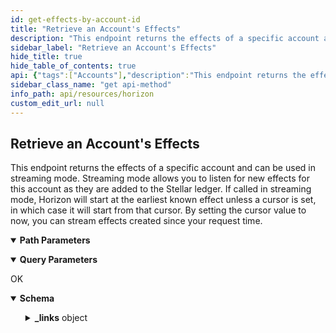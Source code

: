 ```yaml
---
id: get-effects-by-account-id
title: "Retrieve an Account's Effects"
description: "This endpoint returns the effects of a specific account and can be used in streaming mode. Streaming mode allows you to listen for new effects for this account as they are added to the Stellar ledger. If called in streaming mode, Horizon will start at the earliest known effect unless a cursor is set, in which case it will start from that cursor. By setting the cursor value to now, you can stream effects created since your request time."
sidebar_label: "Retrieve an Account's Effects"
hide_title: true
hide_table_of_contents: true
api: {"tags":["Accounts"],"description":"This endpoint returns the effects of a specific account and can be used in streaming mode. Streaming mode allows you to listen for new effects for this account as they are added to the Stellar ledger. If called in streaming mode, Horizon will start at the earliest known effect unless a cursor is set, in which case it will start from that cursor. By setting the cursor value to now, you can stream effects created since your request time.","operationId":"GetEffectsByAccountId","parameters":[{"name":"account_id","in":"path","required":true,"description":"This account’s public key encoded in a base32 string representation.","schema":{"type":"string","example":"GDMQQNJM4UL7QIA66P7R2PZHMQINWZBM77BEBMHLFXD5JEUAHGJ7R4JZ"}},{"name":"cursor","in":"query","required":false,"description":"A number that points to a specific location in a collection of responses and is pulled from the paging_token value of a record.","schema":{"type":"integer","example":6606617478959105}},{"name":"order","in":"query","required":false,"description":"A designation of the order in which records should appear. Options include asc (ascending) or desc (descending). If this argument isn’t set, it defaults to asc.","schema":{"type":"string","enum":["asc","desc"]}},{"name":"limit","in":"query","required":false,"description":"The maximum number of records returned. The limit can range from 1 to 200 - an upper limit that is hardcoded in Horizon for performance reasons. If this argument isn’t designated, it defaults to 10.","schema":{"type":"integer","example":10}}],"x-supports-streaming":true,"responses":{"200":{"description":"OK","content":{"application/json":{"schema":{"allOf":[{"type":"object","properties":{"_links":{"type":"object","properties":{"self":{"type":"object","properties":{"href":{"type":"string","format":"link"},"templated":{"type":"boolean"}},"required":["href"]},"next":{"type":"object","properties":{"href":{"type":"string","format":"link"},"templated":{"type":"boolean"}},"required":["href"]},"prev":{"type":"object","properties":{"href":{"type":"string","format":"link"},"templated":{"type":"boolean"}},"required":["href"]}}}}},{"oneOf":[{"type":"object","properties":{"_links":{"type":"object","properties":{"self":{"type":"object","properties":{"href":{"type":"string","format":"link"},"templated":{"type":"boolean"}},"required":["href"]},"transaction":{"type":"object","properties":{"href":{"type":"string","format":"link"},"templated":{"type":"boolean"}},"required":["href"]},"effects":{"type":"object","properties":{"href":{"type":"string","format":"link"},"templated":{"type":"boolean"}},"required":["href"]},"succeeds":{"type":"object","properties":{"href":{"type":"string","format":"link"},"templated":{"type":"boolean"}},"required":["href"]},"precedes":{"type":"object","properties":{"href":{"type":"string","format":"link"},"templated":{"type":"boolean"}},"required":["href"]}},"required":["self","transaction","effects","succeeds","precedes"]},"id":{"type":"string"},"paging_token":{"type":"string"},"transaction_successful":{"type":"boolean"},"source_account":{"type":"string","pattern":"G[A-Z0-9]{55}"},"type":{"type":"string","example":"create_account"},"type_i":{"type":"number","example":0},"created_at":{"type":"string"},"transaction_hash":{"type":"string"},"starting_balance":{"type":"string"},"funder":{"type":"string","pattern":"G[A-Z0-9]{55}"},"account":{"type":"string","pattern":"G[A-Z0-9]{55}"}},"required":["id","paging_token","transaction_successful","source_account","type","type_i","created_at","transaction_hash","starting_balance","funder","account"]},{"type":"object","properties":{"_embedded":{"type":"object","properties":{"records":{"type":"array","items":{"type":"object","properties":{"_links":{"type":"object","properties":{"self":{"type":"object","properties":{"href":{"type":"string","format":"link"},"templated":{"type":"boolean"}},"required":["href"]},"transaction":{"type":"object","properties":{"href":{"type":"string","format":"link"},"templated":{"type":"boolean"}},"required":["href"]},"effects":{"type":"object","properties":{"href":{"type":"string","format":"link"},"templated":{"type":"boolean"}},"required":["href"]},"succeeds":{"type":"object","properties":{"href":{"type":"string","format":"link"},"templated":{"type":"boolean"}},"required":["href"]},"precedes":{"type":"object","properties":{"href":{"type":"string","format":"link"},"templated":{"type":"boolean"}},"required":["href"]}},"required":["self","transaction","effects","succeeds","precedes"]},"id":{"type":"string"},"paging_token":{"type":"string"},"transaction_successful":{"type":"boolean"},"source_account":{"type":"string","pattern":"G[A-Z0-9]{55}"},"type":{"type":"string","example":"payment"},"type_i":{"type":"string"},"created_at":{"type":"string"},"transaction_hash":{"type":"string"},"asset_type":{"type":"string"},"asset_code":{"enum":["native","credit_alphanum4","credit_alphanum12"]},"asset_issuer":{"type":"string","pattern":"G[A-Z0-9]{55}"},"from":{"type":"string","pattern":"G[A-Z0-9]{55}"},"to":{"type":"string","pattern":"G[A-Z0-9]{55}"},"amount":{"type":"string"}},"required":["id","paging_token","transaction_successful","source_account","type","type_i","created_at","transaction_hash","asset_type","from","to","amount"]}}}}}},{"type":"object","properties":{"_links":{"type":"object","properties":{"self":{"type":"object","properties":{"href":{"type":"string","format":"link"},"templated":{"type":"boolean"}},"required":["href"]},"transaction":{"type":"object","properties":{"href":{"type":"string","format":"link"},"templated":{"type":"boolean"}},"required":["href"]},"effects":{"type":"object","properties":{"href":{"type":"string","format":"link"},"templated":{"type":"boolean"}},"required":["href"]},"succeeds":{"type":"object","properties":{"href":{"type":"string","format":"link"},"templated":{"type":"boolean"}},"required":["href"]},"precedes":{"type":"object","properties":{"href":{"type":"string","format":"link"},"templated":{"type":"boolean"}},"required":["href"]}},"required":["self","transaction","effects","succeeds","precedes"]},"id":{"type":"string"},"paging_token":{"type":"string"},"transaction_successful":{"type":"boolean"},"source_account":{"type":"string","pattern":"G[A-Z0-9]{55}"},"type":{"type":"string","example":"path_payment_strict_receive"},"type_i":{"type":"number","example":2},"created_at":{"type":"string"},"transaction_hash":{"type":"string"},"asset_type":{"type":"string","enum":["native","credit_alphanum4","credit_alphanum12"]},"asset_code":{"type":"string"},"asset_issuer":{"type":"string","pattern":"G[A-Z0-9]{55}"},"from":{"type":"string","pattern":"G[A-Z0-9]{55}"},"to":{"type":"string","pattern":"G[A-Z0-9]{55}"},"amount":{"type":"string"},"path":{"type":"array","items":{"type":"object","properties":{"asset_type":{"type":"string","enum":["native","credit_alphanum4","credit_alphanum12"]},"asset_code":{"type":"string"},"asset_issuer":{"type":"string","pattern":"G[A-Z0-9]{55}"}}}},"source_amount":{"type":"string"},"destination_min":{"type":"string"},"source_asset_type":{"type":"string"},"source_asset_code":{"type":"string"},"source_asset_issuer":{"type":"string","pattern":"G[A-Z0-9]{55}"}},"required":["id","paging_token","transaction_successful","source_account","type","type_i","created_at","transaction_hash","from","to","amount","path","source_amount","destination_min"]},{"type":"object","properties":{"_links":{"type":"object","properties":{"self":{"type":"object","properties":{"href":{"type":"string","format":"link"},"templated":{"type":"boolean"}},"required":["href"]},"transaction":{"type":"object","properties":{"href":{"type":"string","format":"link"},"templated":{"type":"boolean"}},"required":["href"]},"effects":{"type":"object","properties":{"href":{"type":"string","format":"link"},"templated":{"type":"boolean"}},"required":["href"]},"succeeds":{"type":"object","properties":{"href":{"type":"string","format":"link"},"templated":{"type":"boolean"}},"required":["href"]},"precedes":{"type":"object","properties":{"href":{"type":"string","format":"link"},"templated":{"type":"boolean"}},"required":["href"]}},"required":["self","transaction","effects","succeeds","precedes"]},"id":{"type":"string"},"paging_token":{"type":"string"},"transaction_successful":{"type":"boolean"},"source_account":{"type":"string","pattern":"G[A-Z0-9]{55}"},"type":{"type":"string","example":"path_payment_strict_send"},"type_i":{"type":"number","example":13},"created_at":{"type":"string"},"transaction_hash":{"type":"string"},"asset_type":{"type":"string","enum":["native","credit_alphanum4","credit_alphanum12"]},"asset_code":{"type":"string"},"asset_issuer":{"type":"string","pattern":"G[A-Z0-9]{55}"},"from":{"type":"string","pattern":"G[A-Z0-9]{55}"},"to":{"type":"string","pattern":"G[A-Z0-9]{55}"},"amount":{"type":"string"},"path":{"type":"array","items":{"type":"object","properties":{"asset_type":{"type":"string","enum":["native","credit_alphanum4","credit_alphanum12"]},"asset_code":{"type":"string"},"asset_issuer":{"type":"string","pattern":"G[A-Z0-9]{55}"}}}},"source_amount":{"type":"string"},"source_max":{"type":"string"},"source_asset_type":{"type":"string"},"source_asset_code":{"type":"string"},"source_asset_issuer":{"type":"string","pattern":"G[A-Z0-9]{55}"}},"required":["id","paging_token","transaction_successful","source_account","type","type_i","created_at","transaction_hash","from","to","amount","path","source_amount","source_asset_type"]},{"type":"object","properties":{"_links":{"type":"object","properties":{"self":{"type":"object","properties":{"href":{"type":"string","format":"link"},"templated":{"type":"boolean"}},"required":["href"]},"transaction":{"type":"object","properties":{"href":{"type":"string","format":"link"},"templated":{"type":"boolean"}},"required":["href"]},"effects":{"type":"object","properties":{"href":{"type":"string","format":"link"},"templated":{"type":"boolean"}},"required":["href"]},"succeeds":{"type":"object","properties":{"href":{"type":"string","format":"link"},"templated":{"type":"boolean"}},"required":["href"]},"precedes":{"type":"object","properties":{"href":{"type":"string","format":"link"},"templated":{"type":"boolean"}},"required":["href"]}},"required":["self","transaction","effects","succeeds","precedes"]},"id":{"type":"string"},"paging_token":{"type":"string"},"transaction_successful":{"type":"boolean"},"source_account":{"type":"string","pattern":"G[A-Z0-9]{55}"},"type":{"type":"string","example":"account_merge"},"type_i":{"type":"number","example":8},"created_at":{"type":"string"},"transaction_hash":{"type":"string"},"account":{"type":"string","pattern":"G[A-Z0-9]{55}"},"into":{"type":"string","pattern":"G[A-Z0-9]{55}"}},"required":["id","paging_token","transaction_successful","source_account","type","type_i","created_at","transaction_hash","account","into"]}]}]},"examples":{"RetrieveAnAccountsEffects":{"value":{"_links":{"self":{"href":"https://horizon.stellar.org/accounts/GCNL55IJTH2HX26HLNIGYD2JIQLTBAQL3SVPNZA6PXK7NAVHU423WOTE/effects?cursor=&limit=10&order=asc"},"next":{"href":"https://horizon.stellar.org/accounts/GCNL55IJTH2HX26HLNIGYD2JIQLTBAQL3SVPNZA6PXK7NAVHU423WOTE/effects?cursor=147350483860869151-1&limit=10&order=asc"},"prev":{"href":"https://horizon.stellar.org/accounts/GCNL55IJTH2HX26HLNIGYD2JIQLTBAQL3SVPNZA6PXK7NAVHU423WOTE/effects?cursor=110694007436259329-1&limit=10&order=desc"}},"_embedded":{"records":[{"_links":{"operation":{"href":"https://horizon.stellar.org/operations/110694007436259329"},"succeeds":{"href":"https://horizon.stellar.org/effects?order=desc&cursor=110694007436259329-1"},"precedes":{"href":"https://horizon.stellar.org/effects?order=asc&cursor=110694007436259329-1"}},"id":"0110694007436259329-0000000001","paging_token":"110694007436259329-1","account":"GCNL55IJTH2HX26HLNIGYD2JIQLTBAQL3SVPNZA6PXK7NAVHU423WOTE","type":"account_created","type_i":0,"created_at":"2019-09-11T13:16:44Z","starting_balance":"1.0000000"},{"_links":{"operation":{"href":"https://horizon.stellar.org/operations/110694007436259329"},"succeeds":{"href":"https://horizon.stellar.org/effects?order=desc&cursor=110694007436259329-3"},"precedes":{"href":"https://horizon.stellar.org/effects?order=asc&cursor=110694007436259329-3"}},"id":"0110694007436259329-0000000003","paging_token":"110694007436259329-3","account":"GCNL55IJTH2HX26HLNIGYD2JIQLTBAQL3SVPNZA6PXK7NAVHU423WOTE","type":"signer_created","type_i":10,"created_at":"2019-09-11T13:16:44Z","weight":1,"public_key":"GCNL55IJTH2HX26HLNIGYD2JIQLTBAQL3SVPNZA6PXK7NAVHU423WOTE","key":""},{"_links":{"operation":{"href":"https://horizon.stellar.org/operations/110694007436259330"},"succeeds":{"href":"https://horizon.stellar.org/effects?order=desc&cursor=110694007436259330-2"},"precedes":{"href":"https://horizon.stellar.org/effects?order=asc&cursor=110694007436259330-2"}},"id":"0110694007436259330-0000000002","paging_token":"110694007436259330-2","account":"GCNL55IJTH2HX26HLNIGYD2JIQLTBAQL3SVPNZA6PXK7NAVHU423WOTE","type":"account_credited","type_i":2,"created_at":"2019-09-11T13:16:44Z","asset_type":"native","amount":"355.2904739"},{"_links":{"operation":{"href":"https://horizon.stellar.org/operations/115354197276323841"},"succeeds":{"href":"https://horizon.stellar.org/effects?order=desc&cursor=115354197276323841-1"},"precedes":{"href":"https://horizon.stellar.org/effects?order=asc&cursor=115354197276323841-1"}},"id":"0115354197276323841-0000000001","paging_token":"115354197276323841-1","account":"GCNL55IJTH2HX26HLNIGYD2JIQLTBAQL3SVPNZA6PXK7NAVHU423WOTE","type":"account_credited","type_i":2,"created_at":"2019-11-18T19:59:40Z","asset_type":"native","amount":"688.4065454"},{"_links":{"operation":{"href":"https://horizon.stellar.org/operations/117356420835532801"},"succeeds":{"href":"https://horizon.stellar.org/effects?order=desc&cursor=117356420835532801-1"},"precedes":{"href":"https://horizon.stellar.org/effects?order=asc&cursor=117356420835532801-1"}},"id":"0117356420835532801-0000000001","paging_token":"117356420835532801-1","account":"GCNL55IJTH2HX26HLNIGYD2JIQLTBAQL3SVPNZA6PXK7NAVHU423WOTE","type":"account_credited","type_i":2,"created_at":"2019-12-18T08:23:35Z","asset_type":"native","amount":"355.3887598"},{"_links":{"operation":{"href":"https://horizon.stellar.org/operations/119399833130811393"},"succeeds":{"href":"https://horizon.stellar.org/effects?order=desc&cursor=119399833130811393-1"},"precedes":{"href":"https://horizon.stellar.org/effects?order=asc&cursor=119399833130811393-1"}},"id":"0119399833130811393-0000000001","paging_token":"119399833130811393-1","account":"GCNL55IJTH2HX26HLNIGYD2JIQLTBAQL3SVPNZA6PXK7NAVHU423WOTE","type":"trustline_created","type_i":20,"created_at":"2020-01-17T20:13:22Z","asset_type":"credit_alphanum4","asset_code":"USD","asset_issuer":"GDUKMGUGDZQK6YHYA5Z6AY2G4XDSZPSZ3SW5UN3ARVMO6QSRDWP5YLEX","limit":"922337203685.4775000"},{"_links":{"operation":{"href":"https://horizon.stellar.org/operations/119399833130811394"},"succeeds":{"href":"https://horizon.stellar.org/effects?order=desc&cursor=119399833130811394-1"},"precedes":{"href":"https://horizon.stellar.org/effects?order=asc&cursor=119399833130811394-1"}},"id":"0119399833130811394-0000000001","paging_token":"119399833130811394-1","account":"GCNL55IJTH2HX26HLNIGYD2JIQLTBAQL3SVPNZA6PXK7NAVHU423WOTE","type":"trade","type_i":33,"created_at":"2020-01-17T20:13:22Z","seller":"GCM4PT6XDZBWOOENDS6FOU22GJQLJPV2GC7VRVII4TFGZBA3ZXNM55SV","offer_id":"147625249","sold_amount":"539.0320108","sold_asset_type":"native","bought_amount":"32.8490620","bought_asset_type":"credit_alphanum4","bought_asset_code":"USD","bought_asset_issuer":"GDUKMGUGDZQK6YHYA5Z6AY2G4XDSZPSZ3SW5UN3ARVMO6QSRDWP5YLEX"},{"_links":{"operation":{"href":"https://horizon.stellar.org/operations/119399833130811394"},"succeeds":{"href":"https://horizon.stellar.org/effects?order=desc&cursor=119399833130811394-3"},"precedes":{"href":"https://horizon.stellar.org/effects?order=asc&cursor=119399833130811394-3"}},"id":"0119399833130811394-0000000003","paging_token":"119399833130811394-3","account":"GCNL55IJTH2HX26HLNIGYD2JIQLTBAQL3SVPNZA6PXK7NAVHU423WOTE","type":"trade","type_i":33,"created_at":"2020-01-17T20:13:22Z","seller":"GBDVKE33GVVMBXX73OHIBRP6RAHKHHW2P4PQVV6UNOKQCOXU7GNUM4QI","offer_id":"147618811","sold_amount":"854.9537682","sold_asset_type":"native","bought_amount":"52.0920258","bought_asset_type":"credit_alphanum4","bought_asset_code":"USD","bought_asset_issuer":"GDUKMGUGDZQK6YHYA5Z6AY2G4XDSZPSZ3SW5UN3ARVMO6QSRDWP5YLEX"},{"_links":{"operation":{"href":"https://horizon.stellar.org/operations/119400713599217665"},"succeeds":{"href":"https://horizon.stellar.org/effects?order=desc&cursor=119400713599217665-2"},"precedes":{"href":"https://horizon.stellar.org/effects?order=asc&cursor=119400713599217665-2"}},"id":"0119400713599217665-0000000002","paging_token":"119400713599217665-2","account":"GCNL55IJTH2HX26HLNIGYD2JIQLTBAQL3SVPNZA6PXK7NAVHU423WOTE","type":"account_debited","type_i":3,"created_at":"2020-01-17T20:32:38Z","asset_type":"credit_alphanum4","asset_code":"USD","asset_issuer":"GDUKMGUGDZQK6YHYA5Z6AY2G4XDSZPSZ3SW5UN3ARVMO6QSRDWP5YLEX","amount":"84.9410878"},{"_links":{"operation":{"href":"https://horizon.stellar.org/operations/147350483860869151"},"succeeds":{"href":"https://horizon.stellar.org/effects?order=desc&cursor=147350483860869151-1"},"precedes":{"href":"https://horizon.stellar.org/effects?order=asc&cursor=147350483860869151-1"}},"id":"0147350483860869151-0000000001","paging_token":"147350483860869151-1","account":"GCNL55IJTH2HX26HLNIGYD2JIQLTBAQL3SVPNZA6PXK7NAVHU423WOTE","type":"account_credited","type_i":2,"created_at":"2021-03-06T19:27:33Z","asset_type":"native","amount":"0.0000001"}]}}}}}}}},"method":"get","path":"/accounts/{account_id}/effects","servers":[{"url":"https://horizon.stellar.org","description":"The main network"},{"url":"https://horizon-testnet.stellar.org","description":"The test network"}],"info":{"title":"Horizon","version":"0.0.1"},"postman":{"name":"Retrieve an Account's Effects","description":{"content":"This endpoint returns the effects of a specific account and can be used in streaming mode. Streaming mode allows you to listen for new effects for this account as they are added to the Stellar ledger. If called in streaming mode, Horizon will start at the earliest known effect unless a cursor is set, in which case it will start from that cursor. By setting the cursor value to now, you can stream effects created since your request time.","type":"text/plain"},"url":{"path":["accounts",":account_id","effects"],"host":["{{baseUrl}}"],"query":[{"disabled":false,"description":{"content":"A number that points to a specific location in a collection of responses and is pulled from the paging_token value of a record.","type":"text/plain"},"key":"cursor","value":""},{"disabled":false,"description":{"content":"A designation of the order in which records should appear. Options include asc (ascending) or desc (descending). If this argument isn’t set, it defaults to asc.","type":"text/plain"},"key":"order","value":""},{"disabled":false,"description":{"content":"The maximum number of records returned. The limit can range from 1 to 200 - an upper limit that is hardcoded in Horizon for performance reasons. If this argument isn’t designated, it defaults to 10.","type":"text/plain"},"key":"limit","value":""}],"variable":[{"disabled":false,"description":{"content":"(Required) This account’s public key encoded in a base32 string representation.","type":"text/plain"},"type":"any","value":"","key":"account_id"}]},"header":[{"key":"Accept","value":"application/json"}],"method":"GET"}}
sidebar_class_name: "get api-method"
info_path: api/resources/horizon
custom_edit_url: null
---
```



## Retrieve an Account's Effects



This endpoint returns the effects of a specific account and can be used in streaming mode. Streaming mode allows you to listen for new effects for this account as they are added to the Stellar ledger. If called in streaming mode, Horizon will start at the earliest known effect unless a cursor is set, in which case it will start from that cursor. By setting the cursor value to now, you can stream effects created since your request time.

<details style={{"marginBottom":"1rem"}} data-collapsed={false} open={true}><summary style={{}}><strong>Path Parameters</strong></summary><div><ul><ParamsItem className={"paramsItem"} param={{"name":"account_id","in":"path","required":true,"description":"This account’s public key encoded in a base32 string representation.","schema":{"type":"string","example":"GDMQQNJM4UL7QIA66P7R2PZHMQINWZBM77BEBMHLFXD5JEUAHGJ7R4JZ"}}}></ParamsItem></ul></div></details><details style={{"marginBottom":"1rem"}} data-collapsed={false} open={true}><summary style={{}}><strong>Query Parameters</strong></summary><div><ul><ParamsItem className={"paramsItem"} param={{"name":"cursor","in":"query","required":false,"description":"A number that points to a specific location in a collection of responses and is pulled from the paging_token value of a record.","schema":{"type":"integer","example":6606617478959105}}}></ParamsItem><ParamsItem className={"paramsItem"} param={{"name":"order","in":"query","required":false,"description":"A designation of the order in which records should appear. Options include asc (ascending) or desc (descending). If this argument isn’t set, it defaults to asc.","schema":{"type":"string","enum":["asc","desc"]}}}></ParamsItem><ParamsItem className={"paramsItem"} param={{"name":"limit","in":"query","required":false,"description":"The maximum number of records returned. The limit can range from 1 to 200 - an upper limit that is hardcoded in Horizon for performance reasons. If this argument isn’t designated, it defaults to 10.","schema":{"type":"integer","example":10}}}></ParamsItem></ul></div></details><div><ApiTabs><TabItem label={"200"} value={"200"}><div>

OK

</div><div><MimeTabs schemaType={"response"}><TabItem label={"application/json"} value={"application/json"}><SchemaTabs><TabItem label={"Schema"} value={"Schema"}><details style={{}} data-collapsed={false} open={true}><summary style={{"textAlign":"left"}}><strong>Schema</strong></summary><div style={{"textAlign":"left","marginLeft":"1rem"}}></div><ul style={{"marginLeft":"1rem"}}><SchemaItem collapsible={true} className={"schemaItem"}><details style={{}}><summary style={{}}><strong>_links</strong><span style={{"opacity":"0.6"}}> object</span></summary><div style={{"marginLeft":"1rem"}}><SchemaItem collapsible={true} className={"schemaItem"}><details style={{}}><summary style={{}}><strong>self</strong><span style={{"opacity":"0.6"}}> object</span></summary><div style={{"marginLeft":"1rem"}}><SchemaItem collapsible={false} name={"href"} required={false} deprecated={undefined} schemaDescription={undefined} schemaName={"link"} qualifierMessage={undefined} defaultValue={undefined}></SchemaItem><SchemaItem collapsible={false} name={"templated"} required={false} deprecated={undefined} schemaDescription={undefined} schemaName={"boolean"} qualifierMessage={undefined} defaultValue={undefined}></SchemaItem></div></details></SchemaItem><SchemaItem collapsible={true} className={"schemaItem"}><details style={{}}><summary style={{}}><strong>next</strong><span style={{"opacity":"0.6"}}> object</span></summary><div style={{"marginLeft":"1rem"}}><SchemaItem collapsible={false} name={"href"} required={false} deprecated={undefined} schemaDescription={undefined} schemaName={"link"} qualifierMessage={undefined} defaultValue={undefined}></SchemaItem><SchemaItem collapsible={false} name={"templated"} required={false} deprecated={undefined} schemaDescription={undefined} schemaName={"boolean"} qualifierMessage={undefined} defaultValue={undefined}></SchemaItem></div></details></SchemaItem><SchemaItem collapsible={true} className={"schemaItem"}><details style={{}}><summary style={{}}><strong>prev</strong><span style={{"opacity":"0.6"}}> object</span></summary><div style={{"marginLeft":"1rem"}}><SchemaItem collapsible={false} name={"href"} required={false} deprecated={undefined} schemaDescription={undefined} schemaName={"link"} qualifierMessage={undefined} defaultValue={undefined}></SchemaItem><SchemaItem collapsible={false} name={"templated"} required={false} deprecated={undefined} schemaDescription={undefined} schemaName={"boolean"} qualifierMessage={undefined} defaultValue={undefined}></SchemaItem></div></details></SchemaItem></div></details></SchemaItem></ul></details></TabItem><TabItem label={"Example (from schema)"} value={"Example (from schema)"}><ResponseSamples responseExample={"{\n  \"_links\": {\n    \"self\": {\n      \"href\": \"string\",\n      \"templated\": true\n    },\n    \"transaction\": {\n      \"href\": \"string\",\n      \"templated\": true\n    },\n    \"effects\": {\n      \"href\": \"string\",\n      \"templated\": true\n    },\n    \"succeeds\": {\n      \"href\": \"string\",\n      \"templated\": true\n    },\n    \"precedes\": {\n      \"href\": \"string\",\n      \"templated\": true\n    }\n  },\n  \"id\": \"string\",\n  \"paging_token\": \"string\",\n  \"transaction_successful\": true,\n  \"source_account\": \"string\",\n  \"type\": \"create_account\",\n  \"type_i\": 0,\n  \"created_at\": \"string\",\n  \"transaction_hash\": \"string\",\n  \"starting_balance\": \"string\",\n  \"funder\": \"string\",\n  \"account\": \"string\"\n}"} language={"json"}></ResponseSamples></TabItem><TabItem label={" Retrieve An Accounts Effects"} value={" Retrieve An Accounts Effects"}><ResponseSamples responseExample={"{\n  \"_links\": {\n    \"self\": {\n      \"href\": \"https://horizon.stellar.org/accounts/GCNL55IJTH2HX26HLNIGYD2JIQLTBAQL3SVPNZA6PXK7NAVHU423WOTE/effects?cursor=&limit=10&order=asc\"\n    },\n    \"next\": {\n      \"href\": \"https://horizon.stellar.org/accounts/GCNL55IJTH2HX26HLNIGYD2JIQLTBAQL3SVPNZA6PXK7NAVHU423WOTE/effects?cursor=147350483860869151-1&limit=10&order=asc\"\n    },\n    \"prev\": {\n      \"href\": \"https://horizon.stellar.org/accounts/GCNL55IJTH2HX26HLNIGYD2JIQLTBAQL3SVPNZA6PXK7NAVHU423WOTE/effects?cursor=110694007436259329-1&limit=10&order=desc\"\n    }\n  },\n  \"_embedded\": {\n    \"records\": [\n      {\n        \"_links\": {\n          \"operation\": {\n            \"href\": \"https://horizon.stellar.org/operations/110694007436259329\"\n          },\n          \"succeeds\": {\n            \"href\": \"https://horizon.stellar.org/effects?order=desc&cursor=110694007436259329-1\"\n          },\n          \"precedes\": {\n            \"href\": \"https://horizon.stellar.org/effects?order=asc&cursor=110694007436259329-1\"\n          }\n        },\n        \"id\": \"0110694007436259329-0000000001\",\n        \"paging_token\": \"110694007436259329-1\",\n        \"account\": \"GCNL55IJTH2HX26HLNIGYD2JIQLTBAQL3SVPNZA6PXK7NAVHU423WOTE\",\n        \"type\": \"account_created\",\n        \"type_i\": 0,\n        \"created_at\": \"2019-09-11T13:16:44Z\",\n        \"starting_balance\": \"1.0000000\"\n      },\n      {\n        \"_links\": {\n          \"operation\": {\n            \"href\": \"https://horizon.stellar.org/operations/110694007436259329\"\n          },\n          \"succeeds\": {\n            \"href\": \"https://horizon.stellar.org/effects?order=desc&cursor=110694007436259329-3\"\n          },\n          \"precedes\": {\n            \"href\": \"https://horizon.stellar.org/effects?order=asc&cursor=110694007436259329-3\"\n          }\n        },\n        \"id\": \"0110694007436259329-0000000003\",\n        \"paging_token\": \"110694007436259329-3\",\n        \"account\": \"GCNL55IJTH2HX26HLNIGYD2JIQLTBAQL3SVPNZA6PXK7NAVHU423WOTE\",\n        \"type\": \"signer_created\",\n        \"type_i\": 10,\n        \"created_at\": \"2019-09-11T13:16:44Z\",\n        \"weight\": 1,\n        \"public_key\": \"GCNL55IJTH2HX26HLNIGYD2JIQLTBAQL3SVPNZA6PXK7NAVHU423WOTE\",\n        \"key\": \"\"\n      },\n      {\n        \"_links\": {\n          \"operation\": {\n            \"href\": \"https://horizon.stellar.org/operations/110694007436259330\"\n          },\n          \"succeeds\": {\n            \"href\": \"https://horizon.stellar.org/effects?order=desc&cursor=110694007436259330-2\"\n          },\n          \"precedes\": {\n            \"href\": \"https://horizon.stellar.org/effects?order=asc&cursor=110694007436259330-2\"\n          }\n        },\n        \"id\": \"0110694007436259330-0000000002\",\n        \"paging_token\": \"110694007436259330-2\",\n        \"account\": \"GCNL55IJTH2HX26HLNIGYD2JIQLTBAQL3SVPNZA6PXK7NAVHU423WOTE\",\n        \"type\": \"account_credited\",\n        \"type_i\": 2,\n        \"created_at\": \"2019-09-11T13:16:44Z\",\n        \"asset_type\": \"native\",\n        \"amount\": \"355.2904739\"\n      },\n      {\n        \"_links\": {\n          \"operation\": {\n            \"href\": \"https://horizon.stellar.org/operations/115354197276323841\"\n          },\n          \"succeeds\": {\n            \"href\": \"https://horizon.stellar.org/effects?order=desc&cursor=115354197276323841-1\"\n          },\n          \"precedes\": {\n            \"href\": \"https://horizon.stellar.org/effects?order=asc&cursor=115354197276323841-1\"\n          }\n        },\n        \"id\": \"0115354197276323841-0000000001\",\n        \"paging_token\": \"115354197276323841-1\",\n        \"account\": \"GCNL55IJTH2HX26HLNIGYD2JIQLTBAQL3SVPNZA6PXK7NAVHU423WOTE\",\n        \"type\": \"account_credited\",\n        \"type_i\": 2,\n        \"created_at\": \"2019-11-18T19:59:40Z\",\n        \"asset_type\": \"native\",\n        \"amount\": \"688.4065454\"\n      },\n      {\n        \"_links\": {\n          \"operation\": {\n            \"href\": \"https://horizon.stellar.org/operations/117356420835532801\"\n          },\n          \"succeeds\": {\n            \"href\": \"https://horizon.stellar.org/effects?order=desc&cursor=117356420835532801-1\"\n          },\n          \"precedes\": {\n            \"href\": \"https://horizon.stellar.org/effects?order=asc&cursor=117356420835532801-1\"\n          }\n        },\n        \"id\": \"0117356420835532801-0000000001\",\n        \"paging_token\": \"117356420835532801-1\",\n        \"account\": \"GCNL55IJTH2HX26HLNIGYD2JIQLTBAQL3SVPNZA6PXK7NAVHU423WOTE\",\n        \"type\": \"account_credited\",\n        \"type_i\": 2,\n        \"created_at\": \"2019-12-18T08:23:35Z\",\n        \"asset_type\": \"native\",\n        \"amount\": \"355.3887598\"\n      },\n      {\n        \"_links\": {\n          \"operation\": {\n            \"href\": \"https://horizon.stellar.org/operations/119399833130811393\"\n          },\n          \"succeeds\": {\n            \"href\": \"https://horizon.stellar.org/effects?order=desc&cursor=119399833130811393-1\"\n          },\n          \"precedes\": {\n            \"href\": \"https://horizon.stellar.org/effects?order=asc&cursor=119399833130811393-1\"\n          }\n        },\n        \"id\": \"0119399833130811393-0000000001\",\n        \"paging_token\": \"119399833130811393-1\",\n        \"account\": \"GCNL55IJTH2HX26HLNIGYD2JIQLTBAQL3SVPNZA6PXK7NAVHU423WOTE\",\n        \"type\": \"trustline_created\",\n        \"type_i\": 20,\n        \"created_at\": \"2020-01-17T20:13:22Z\",\n        \"asset_type\": \"credit_alphanum4\",\n        \"asset_code\": \"USD\",\n        \"asset_issuer\": \"GDUKMGUGDZQK6YHYA5Z6AY2G4XDSZPSZ3SW5UN3ARVMO6QSRDWP5YLEX\",\n        \"limit\": \"922337203685.4775000\"\n      },\n      {\n        \"_links\": {\n          \"operation\": {\n            \"href\": \"https://horizon.stellar.org/operations/119399833130811394\"\n          },\n          \"succeeds\": {\n            \"href\": \"https://horizon.stellar.org/effects?order=desc&cursor=119399833130811394-1\"\n          },\n          \"precedes\": {\n            \"href\": \"https://horizon.stellar.org/effects?order=asc&cursor=119399833130811394-1\"\n          }\n        },\n        \"id\": \"0119399833130811394-0000000001\",\n        \"paging_token\": \"119399833130811394-1\",\n        \"account\": \"GCNL55IJTH2HX26HLNIGYD2JIQLTBAQL3SVPNZA6PXK7NAVHU423WOTE\",\n        \"type\": \"trade\",\n        \"type_i\": 33,\n        \"created_at\": \"2020-01-17T20:13:22Z\",\n        \"seller\": \"GCM4PT6XDZBWOOENDS6FOU22GJQLJPV2GC7VRVII4TFGZBA3ZXNM55SV\",\n        \"offer_id\": \"147625249\",\n        \"sold_amount\": \"539.0320108\",\n        \"sold_asset_type\": \"native\",\n        \"bought_amount\": \"32.8490620\",\n        \"bought_asset_type\": \"credit_alphanum4\",\n        \"bought_asset_code\": \"USD\",\n        \"bought_asset_issuer\": \"GDUKMGUGDZQK6YHYA5Z6AY2G4XDSZPSZ3SW5UN3ARVMO6QSRDWP5YLEX\"\n      },\n      {\n        \"_links\": {\n          \"operation\": {\n            \"href\": \"https://horizon.stellar.org/operations/119399833130811394\"\n          },\n          \"succeeds\": {\n            \"href\": \"https://horizon.stellar.org/effects?order=desc&cursor=119399833130811394-3\"\n          },\n          \"precedes\": {\n            \"href\": \"https://horizon.stellar.org/effects?order=asc&cursor=119399833130811394-3\"\n          }\n        },\n        \"id\": \"0119399833130811394-0000000003\",\n        \"paging_token\": \"119399833130811394-3\",\n        \"account\": \"GCNL55IJTH2HX26HLNIGYD2JIQLTBAQL3SVPNZA6PXK7NAVHU423WOTE\",\n        \"type\": \"trade\",\n        \"type_i\": 33,\n        \"created_at\": \"2020-01-17T20:13:22Z\",\n        \"seller\": \"GBDVKE33GVVMBXX73OHIBRP6RAHKHHW2P4PQVV6UNOKQCOXU7GNUM4QI\",\n        \"offer_id\": \"147618811\",\n        \"sold_amount\": \"854.9537682\",\n        \"sold_asset_type\": \"native\",\n        \"bought_amount\": \"52.0920258\",\n        \"bought_asset_type\": \"credit_alphanum4\",\n        \"bought_asset_code\": \"USD\",\n        \"bought_asset_issuer\": \"GDUKMGUGDZQK6YHYA5Z6AY2G4XDSZPSZ3SW5UN3ARVMO6QSRDWP5YLEX\"\n      },\n      {\n        \"_links\": {\n          \"operation\": {\n            \"href\": \"https://horizon.stellar.org/operations/119400713599217665\"\n          },\n          \"succeeds\": {\n            \"href\": \"https://horizon.stellar.org/effects?order=desc&cursor=119400713599217665-2\"\n          },\n          \"precedes\": {\n            \"href\": \"https://horizon.stellar.org/effects?order=asc&cursor=119400713599217665-2\"\n          }\n        },\n        \"id\": \"0119400713599217665-0000000002\",\n        \"paging_token\": \"119400713599217665-2\",\n        \"account\": \"GCNL55IJTH2HX26HLNIGYD2JIQLTBAQL3SVPNZA6PXK7NAVHU423WOTE\",\n        \"type\": \"account_debited\",\n        \"type_i\": 3,\n        \"created_at\": \"2020-01-17T20:32:38Z\",\n        \"asset_type\": \"credit_alphanum4\",\n        \"asset_code\": \"USD\",\n        \"asset_issuer\": \"GDUKMGUGDZQK6YHYA5Z6AY2G4XDSZPSZ3SW5UN3ARVMO6QSRDWP5YLEX\",\n        \"amount\": \"84.9410878\"\n      },\n      {\n        \"_links\": {\n          \"operation\": {\n            \"href\": \"https://horizon.stellar.org/operations/147350483860869151\"\n          },\n          \"succeeds\": {\n            \"href\": \"https://horizon.stellar.org/effects?order=desc&cursor=147350483860869151-1\"\n          },\n          \"precedes\": {\n            \"href\": \"https://horizon.stellar.org/effects?order=asc&cursor=147350483860869151-1\"\n          }\n        },\n        \"id\": \"0147350483860869151-0000000001\",\n        \"paging_token\": \"147350483860869151-1\",\n        \"account\": \"GCNL55IJTH2HX26HLNIGYD2JIQLTBAQL3SVPNZA6PXK7NAVHU423WOTE\",\n        \"type\": \"account_credited\",\n        \"type_i\": 2,\n        \"created_at\": \"2021-03-06T19:27:33Z\",\n        \"asset_type\": \"native\",\n        \"amount\": \"0.0000001\"\n      }\n    ]\n  }\n}"} language={"json"}></ResponseSamples></TabItem></SchemaTabs></TabItem></MimeTabs></div></TabItem></ApiTabs></div>
      